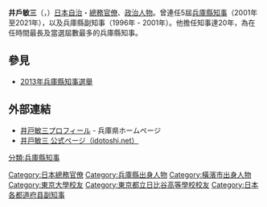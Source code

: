 {{Infobox Officeholder
|name= 井戶 敏三
|original_name= 
|image= File:Ido_Toshizo_1-1.jpg
|imagesize         = 250px
|smallimage        =
|caption           = 井戶敏三
|order             = 
| office= {{flagicon|Hyogo}}第15-19任民選[[兵庫縣知事|兵庫縣知事]]
| term_start = 2001年8月1日
| term_end = 2021年7月31日
| predecessor = [[貝原俊民|貝原俊民]]
| successor ={{link-ja|齋藤元彦|斎藤元彦}}
|birth_date        = {{birth date and age|1945|8|10}}
|birth_place       = {{JPN}}[[兵庫縣|兵庫縣]][[揖保郡|揖保郡]][[新宮町_(兵庫縣)|新宮町]]<br/>（現[[龍野市|龍野市]]）
|death_date        = 
|death_place       = 
|party             = [[無党籍|無党籍]]
|spouse            =
|relatives= 
|alma_mater        = [[東京大学|東京大学]]法学部
|website= [https://www.idotoshi.net 官方網站]
}}
'''井戶敏三'''（{{jpn|j=井戸 敏三|hg=いど としぞう|rm=Ido Toshizō}}，{{bd|1945年|8月10日|||Ido Toshizo}}）[[日本|日本]][[自治省|自治]]・[[総務省|總務]][[官僚|官僚]]、[[政治人物|政治人物]]。曾連任5屆[[兵庫縣知事|兵庫縣知事]]（2001年至2021年），以及兵庫縣副知事（1996年 - 2001年）。他擔任知事達20年，為在任時間最長及當選屆數最多的兵庫縣知事。

== 參見 ==
*[[2013年兵庫縣知事選舉|2013年兵庫縣知事選舉]]

== 外部連結 ==
{{Commonscat|Toshizō Ido}}
* [http://web.pref.hyogo.lg.jp/governor/gov3_00000008.html 井戸敏三プロフィール]{{Wayback|url=http://web.pref.hyogo.lg.jp/governor/gov3_00000008.html |date=20201207225449 }} - 兵庫県ホームページ
* [http://www.idotoshi.net/ 井戸敏三 公式ページ（idotoshi.net）]{{Wayback|url=http://www.idotoshi.net/ |date=20201101104716 }}

{{start box}}
{{s-off}}
{{Succession box
| title  = {{Flagicon|兵庫縣}} [[兵庫縣知事|兵庫縣知事]]
| years  = 民選：2001年 - 2021年
| before = [[貝原俊民|貝原俊民]]
| after  = [[齋藤元彥|齋藤元彥]]
}}
{{end box}}
{{兵庫縣知事}}
{{DEFAULTSORT:Ido Toshizō}}
{{Authority control}}

[[Category:日本總務官僚|Category:日本總務官僚]]
[[Category:兵庫縣出身人物|Category:兵庫縣出身人物]]
[[Category:橫濱市出身人物|Category:橫濱市出身人物]]
[[分類:兵庫縣知事|分類:兵庫縣知事]]
[[Category:東京大學校友|Category:東京大學校友]]
[[Category:東京都立日比谷高等學校校友|Category:東京都立日比谷高等學校校友]]
[[Category:日本各都道府县副知事|Category:日本各都道府县副知事]]